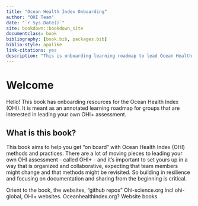 ```yaml
--- 
title: "Ocean Health Index Onboarding"
author: "OHI Team"
date: "`r Sys.Date()`"
site: bookdown::bookdown_site
documentclass: book
bibliography: [book.bib, packages.bib]
biblio-style: apalike
link-citations: yes
description: "This is onboarding learning roadmap to lead Ocean Health Index assessments"
---
```


# Welcome {#welcome}

Hello! This book has onboarding resources for the Ocean Health Index (OHI). It is meant as an annotated learning roadmap for groups that are interested in leading your own OHI+ assessment.

## What is this book?

This book aims to help you get "on board" with Ocean Health Index (OHI) methods and practices. There are a lot of moving pieces to leading your own OHI assessment - called OHI+ - and it's important to set yours up in a way that is organized and collaborative, expecting that team members might change and that methods might be revisited. So building in resilience and focusing on documentation and sharing from the beginning is critical. 

<!---Note: this roadmap is to help you lead your own OHI+ assessment. Something about OHI-Go https://ohi-science.org/projects/ohi-go/--->

Orient to the book, the websites, “github repos”
Ohi-science.org incl ohi-global, OHI+ websites.
Oceanhealthindex.org? Website
books


<!---

## Suggested Agenda

| Time        |                                                        Day 1|                                          Day 2|
|:------------|------------------------------------------------------------:|----------------------------------------------:|
| 9-10:30     |  [Motivation](#overview), [R & RStudio, RMarkdown](#rstudio)|              [Charts with `ggplot2`](#ggplot2)|
| break       |                                                             |                                               |
| 11-12:30    |                                   [Intro to GitHub](#github)|  [`dplyr` & Pivot Tables](#dplyr-pivot-tables)|
| lunch       |                                                             |                                               |
| 13:00-14:30 |                          [Importing data: `readxl`](#readxl)|          [`dplyr` & VLOOKUPs](#dplyr-vlookups)|

--->
